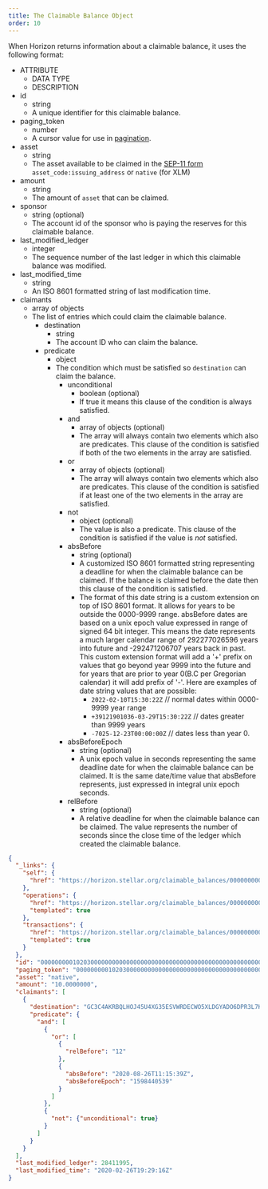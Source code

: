 ```yaml
---
title: The Claimable Balance Object
order: 10
---
```



When Horizon returns information about a claimable balance, it uses the following format:

<AttributeTable>


- ATTRIBUTE
  - DATA TYPE
  - DESCRIPTION
- id
  - string
  - A unique identifier for this claimable balance.
- paging_token
  - number
  - A cursor value for use in [pagination](../../introduction/pagination/index.mdx).
- asset
  - string
  - The asset available to be claimed in the [SEP-11 form](https://github.com/stellar/stellar-protocol/blob/0c675fb3a482183dcf0f5db79c12685acf82a95c/ecosystem/sep-0011.md#values) `asset_code:issuing_address` or `native` (for XLM)
- amount
  - string
  - The amount of `asset` that can be claimed.
- sponsor
  - string (optional)
  - The account id of the sponsor who is paying the reserves for this claimable balance.
- last_modified_ledger
  - integer
  - The sequence number of the last ledger in which this claimable balance was modified.
- last_modified_time
  - string
  - An ISO 8601 formatted string of last modification time.
- claimants
  - array of objects
  - The list of entries which could claim the claimable balance.
    - destination
      - string
      - The account ID who can claim the balance.
    - predicate
      - object
      - The condition which must be satisfied so `destination` can claim the balance.
        - unconditional
          - boolean (optional)
          - If true it means this clause of the condition is always satisfied.
        - and
          - array of objects (optional)
          - The array will always contain two elements which also are predicates. This clause of the condition is satisfied if both of the two elements in the array are satisfied.
        - or
          - array of objects (optional)
          - The array will always contain two elements which also are predicates. This clause of the condition is satisfied if at least one of the two elements in the array are satisfied.
        - not
          - object (optional)
          - The value is also a predicate. This clause of the condition is satisfied if the value is _not_ satisfied.
        - absBefore
          - string (optional)
          - A customized ISO 8601 formatted string representing a deadline for when the claimable balance can be claimed. If the balance is claimed before the date then this clause of the condition is satisfied.
          - The format of this date string is a custom extension on top of ISO 8601 format. It allows for years to be outside the 0000-9999 range. absBefore dates are based on a unix epoch value expressed in range of signed 64 bit integer. This means the date represents a much larger calendar range of 292277026596 years into future and -292471206707 years back in past. This custom extension format will add a '+' prefix on values that go beyond year 9999 into the future and for years that are prior to year 0(B.C per Gregorian calendar) it will add prefix of '-'. Here are examples of date string values that are possible:
            - `2022-02-10T15:30:22Z` // normal dates within 0000-9999 year range
            - `+39121901036-03-29T15:30:22Z` // dates greater than 9999 years
            - `-7025-12-23T00:00:00Z` // dates less than year 0.
        - absBeforeEpoch
          - string (optional)
          - A unix epoch value in seconds representing the same deadline date for when the claimable balance can be claimed. It is the same date/time value that absBefore represents, just expressed in integral unix epoch seconds.    
        - relBefore
          - string (optional)
          - A relative deadline for when the claimable balance can be claimed. The value represents the number of seconds since the close time of the ledger which created the claimable balance.

</AttributeTable>


<ExampleResponse>


```json
{
  "_links": {
    "self": {
      "href": "https://horizon.stellar.org/claimable_balances/000000000102030000000000000000000000000000000000000000000000000000000000"
    },
    "operations": {
      "href": "https://horizon.stellar.org/claimable_balances/000000000102030000000000000000000000000000000000000000000000000000000000/operations{?cursor,limit,order}",
      "templated": true
    },
    "transactions": {
      "href": "https://horizon.stellar.org/claimable_balances/000000000102030000000000000000000000000000000000000000000000000000000000/transactions{?cursor,limit,order}",
      "templated": true
    }
  },
  "id": "000000000102030000000000000000000000000000000000000000000000000000000000",
  "paging_token": "000000000102030000000000000000000000000000000000000000000000000000000000",
  "asset": "native",
  "amount": "10.0000000",
  "claimants": [
    {
      "destination": "GC3C4AKRBQLHOJ45U4XG35ESVWRDECWO5XLDGYADO6DPR3L7KIDVUMML",
      "predicate": {
        "and": [
          {
            "or": [
              {
                "relBefore": "12"
              },
              {
                "absBefore": "2020-08-26T11:15:39Z",
                "absBeforeEpoch": "1598440539"
              }
            ]
          },
          {
            "not": {"unconditional": true}
          }
        ]
      }
    }
  ],
  "last_modified_ledger": 28411995,
  "last_modified_time": "2020-02-26T19:29:16Z"
}
```

</ExampleResponse>

